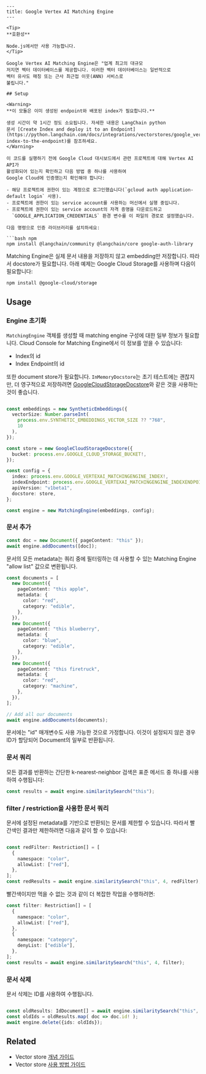 ```mdx
---
title: Google Vertex AI Matching Engine
---

<Tip>
**호환성**

Node.js에서만 사용 가능합니다.
</Tip>

Google Vertex AI Matching Engine은 "업계 최고의 대규모
저지연 벡터 데이터베이스를 제공합니다. 이러한 벡터 데이터베이스는 일반적으로
벡터 유사도 매칭 또는 근사 최근접 이웃(ANN) 서비스로
불립니다."

## Setup

<Warning>
**이 모듈은 이미 생성된 endpoint와 배포된 index가 필요합니다.**

생성 시간이 약 1시간 정도 소요됩니다. 자세한 내용은 LangChain python
문서 [Create Index and deploy it to an Endpoint](https://python.langchain.com/docs/integrations/vectorstores/google_vertex_ai_vector_search/#deploy-index-to-the-endpoint)를 참조하세요.
</Warning>

이 코드를 실행하기 전에 Google Cloud 대시보드에서 관련 프로젝트에 대해 Vertex AI API가
활성화되어 있는지 확인하고 다음 방법 중 하나를 사용하여
Google Cloud에 인증했는지 확인해야 합니다:

- 해당 프로젝트에 권한이 있는 계정으로 로그인했습니다(`gcloud auth application-default login` 사용).
- 프로젝트에 권한이 있는 service account를 사용하는 머신에서 실행 중입니다.
- 프로젝트에 권한이 있는 service account의 자격 증명을 다운로드하고
  `GOOGLE_APPLICATION_CREDENTIALS` 환경 변수를 이 파일의 경로로 설정했습니다.

다음 명령으로 인증 라이브러리를 설치하세요:

```bash npm
npm install @langchain/community @langchain/core google-auth-library
```
Matching Engine은 실제 문서 내용을 저장하지 않고 embedding만 저장합니다. 따라서
docstore가 필요합니다. 아래 예제는 Google Cloud Storage를 사용하며 다음이 필요합니다:

```bash npm
npm install @google-cloud/storage
```
## Usage

### Engine 초기화

`MatchingEngine` 객체를 생성할 때 matching engine 구성에 대한
일부 정보가 필요합니다. Cloud Console for Matching Engine에서
이 정보를 얻을 수 있습니다:

- Index의 id
- Index Endpoint의 id

또한 document store가 필요합니다. `InMemoryDocstore`는 초기
테스트에는 괜찮지만, 더 영구적으로 저장하려면
[GoogleCloudStorageDocstore](https://api.js.langchain.com/classes/_langchain_community.stores_doc_gcs.GoogleCloudStorageDocstore.html)와 같은 것을 사용하는 것이 좋습니다.

```typescript

const embeddings = new SyntheticEmbeddings({
  vectorSize: Number.parseInt(
    process.env.SYNTHETIC_EMBEDDINGS_VECTOR_SIZE ?? "768",
    10
  ),
});

const store = new GoogleCloudStorageDocstore({
  bucket: process.env.GOOGLE_CLOUD_STORAGE_BUCKET!,
});

const config = {
  index: process.env.GOOGLE_VERTEXAI_MATCHINGENGINE_INDEX!,
  indexEndpoint: process.env.GOOGLE_VERTEXAI_MATCHINGENGINE_INDEXENDPOINT!,
  apiVersion: "v1beta1",
  docstore: store,
};

const engine = new MatchingEngine(embeddings, config);
```
### 문서 추가

```typescript
const doc = new Document({ pageContent: "this" });
await engine.addDocuments([doc]);
```
문서의 모든 metadata는 쿼리 중에 필터링하는 데 사용할 수 있는
Matching Engine "allow list" 값으로 변환됩니다.

```typescript
const documents = [
  new Document({
    pageContent: "this apple",
    metadata: {
      color: "red",
      category: "edible",
    },
  }),
  new Document({
    pageContent: "this blueberry",
    metadata: {
      color: "blue",
      category: "edible",
    },
  }),
  new Document({
    pageContent: "this firetruck",
    metadata: {
      color: "red",
      category: "machine",
    },
  }),
];

// Add all our documents
await engine.addDocuments(documents);
```
문서에는 "id" 매개변수도 사용 가능한 것으로 가정합니다. 이것이
설정되지 않은 경우 ID가 할당되어 Document의 일부로 반환됩니다.

### 문서 쿼리

모든 결과를 반환하는 간단한 k-nearest-neighbor 검색은
표준 메서드 중 하나를 사용하여 수행됩니다:

```typescript
const results = await engine.similaritySearch("this");
```
### filter / restriction을 사용한 문서 쿼리

문서에 설정된 metadata를 기반으로 반환되는 문서를 제한할 수 있습니다.
따라서 빨간색인 결과만 제한하려면 다음과 같이 할 수 있습니다:

```typescript

const redFilter: Restriction[] = [
  {
    namespace: "color",
    allowList: ["red"],
  },
];
const redResults = await engine.similaritySearch("this", 4, redFilter);
```
빨간색이지만 먹을 수 없는 것과 같이 더 복잡한 작업을 수행하려면:

```typescript
const filter: Restriction[] = [
  {
    namespace: "color",
    allowList: ["red"],
  },
  {
    namespace: "category",
    denyList: ["edible"],
  },
];
const results = await engine.similaritySearch("this", 4, filter);
```
### 문서 삭제

문서 삭제는 ID를 사용하여 수행됩니다.

```typescript

const oldResults: IdDocument[] = await engine.similaritySearch("this", 10);
const oldIds = oldResults.map( doc => doc.id! );
await engine.delete({ids: oldIds});
```

## Related

- Vector store [개념 가이드](/oss/integrations/vectorstores)
- Vector store [사용 방법 가이드](/oss/integrations/vectorstores)
```